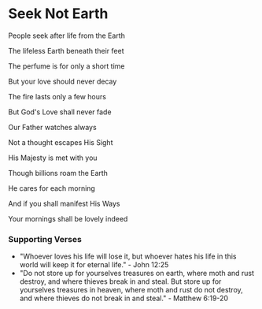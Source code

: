 # Seek Not Earth

People seek after life from the Earth

The lifeless Earth beneath their feet

The perfume is for only a short time

But your love should never decay

The fire lasts only a few hours

But God's Love shall never fade

Our Father watches always

Not a thought escapes His Sight

His Majesty is met with you

Though billions roam the Earth

He cares for each morning

And if you shall manifest His Ways

Your mornings shall be lovely indeed

### Supporting Verses

- "Whoever loves his life will lose it, but whoever hates his life in this world will keep it for eternal life." - John 12:25
- "Do not store up for yourselves treasures on earth, where moth and rust destroy, and where thieves break in and steal. But store up for yourselves treasures in heaven, where moth and rust do not destroy, and where thieves do not break in and steal." - Matthew 6:19-20
